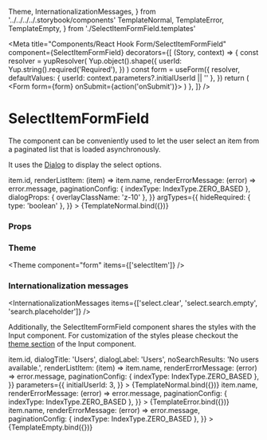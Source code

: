   Theme,
  InternationalizationMessages,
} from '../../../../.storybook/components'
  TemplateNormal,
  TemplateError,
  TemplateEmpty,
} from './SelectItemFormField.templates'

<Meta
  title="Components/React Hook Form/SelectItemFormField"
  component={SelectItemFormField}
  decorators={[
    (Story, context) => {
      const resolver = yupResolver(
        Yup.object().shape({
          userId: Yup.string().required('Required'),
        })
      )
      const form = useForm({
        resolver,
        defaultValues: { userId: context.parameters?.initialUserId || '' },
      })
      return (
        <Form form={form} onSubmit={action('onSubmit')}>
          <Story />
        </Form>
      )
    },
  ]}
/>

# SelectItemFormField

The component can be conveniently used to let the user select an item from a paginated list that is loaded asynchronously.

It uses the [Dialog](/docs/components-dialog-dialog--default) to display the select options.

<Canvas>
  <Story
    name="Default"
    args={{
      id: 'userId',
      name: 'userId',
      label: 'SelectUser',
      placeholder: 'User',
      dialogTitle: 'Users',
      dialogLabel: 'Users',
      noSearchResults: 'No users available.',
      extractIdFromItem: (item) => item.id,
      renderListItem: (item) => item.name,
      renderErrorMessage: (error) => error.message,
      paginationConfig: { indexType: IndexType.ZERO_BASED },
      dialogProps: { overlayClassName: 'z-10' },
    }}
    argTypes={{
      hideRequired: { type: 'boolean' },
    }}
  >
    {TemplateNormal.bind({})}
  </Story>
</Canvas>

### Props

<ArgsTable story="Default" />

### Theme

<Theme component="form" items={['selectItem']} />

### Internationalization messages

<InternationalizationMessages
  items={['select.clear', 'select.search.empty', 'search.placeholder']}
/>

Additionally, the SelectItemFormField component shares the styles with the Input component.
For customization of the styles please checkout the [theme section](/docs/components-form-input--default-story#theme) of the Input component.

<Canvas>
  <Story
    name="With initial item"
    args={{
      id: 'userId',
      name: 'userId',
      label: 'SelectUser',
      placeholder: 'User',
      initialItem: { id: 3, name: 'User 3' },
      extractIdFromItem: (item) => item.id,
      dialogTitle: 'Users',
      dialogLabel: 'Users',
      noSearchResults: 'No users available.',
      renderListItem: (item) => item.name,
      renderErrorMessage: (error) => error.message,
      paginationConfig: { indexType: IndexType.ZERO_BASED },
    }}
    parameters={{
      initialUserId: 3,
    }}
  >
    {TemplateNormal.bind({})}
  </Story>
</Canvas>

<Canvas>
  <Story
    name="Error"
    args={{
      id: 'userId',
      name: 'userId',
      label: 'SelectUser',
      placeholder: 'User',
      dialogTitle: 'Users',
      dialogLabel: 'Users',
      noSearchResults: 'No users available.',
      renderListItem: (item) => item.name,
      renderErrorMessage: (error) => error.message,
      paginationConfig: { indexType: IndexType.ZERO_BASED },
    }}
  >
    {TemplateError.bind({})}
  </Story>
</Canvas>

<Canvas>
  <Story
    name="Empty list"
    args={{
      id: 'userId',
      name: 'userId',
      label: 'SelectUser',
      placeholder: 'User',
      dialogTitle: 'Users',
      dialogLabel: 'Users',
      noSearchResults: 'No users available.',
      renderListItem: (item) => item.name,
      renderErrorMessage: (error) => error.message,
      paginationConfig: { indexType: IndexType.ZERO_BASED },
    }}
  >
    {TemplateEmpty.bind({})}
  </Story>
</Canvas>
